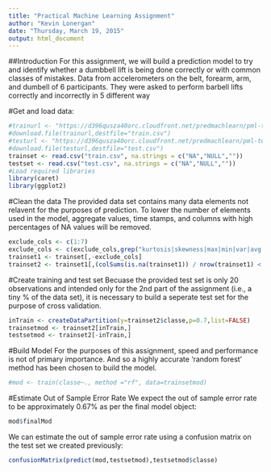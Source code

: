 ```yaml
---
title: "Practical Machine Learning Assignment"
author: "Kevin Lonergan"
date: "Thursday, March 19, 2015"
output: html_document
---
```

##Introduction
For this assignment, we will build a prediction model to try and identify whether a dumbbell lift is being done correctly or with common classes of mistakes.  Data from accelerometers on the belt, forearm, arm, and dumbell of 6 participants. They were asked to perform barbell lifts correctly and incorrectly in 5 different way

#Get and load data:

```r
#trainurl <- "https://d396qusza40orc.cloudfront.net/predmachlearn/pml-training.csv"
#download.file(trainurl,destfile="train.csv")
#testurl <- "https://d396qusza40orc.cloudfront.net/predmachlearn/pml-testing.csv"
#download.file(testurl,destfile="test.csv")
trainset <- read.csv("train.csv", na.strings = c("NA","NULL",""))
testset <- read.csv("test.csv", na.strings = c("NA","NULL",""))
#Load required libraries
library(caret)
library(ggplot2)
```

#Clean the data
The provided data set contains many data elements not relavent for the purposes of prediction.  To lower the number of elements used in the model, aggregate values, time stamps, and columns with high percentages of NA values will be removed.

```r
exclude_cols <- c(1:7) 
exclude_cols <- c(exclude_cols,grep("kurtosis|skewness|max|min|var|avg|stddev",colnames(trainset),value=FALSE))
trainset1 <- trainset[,-exclude_cols]
trainset2 <- trainset1[,(colSums(is.na(trainset1)) / nrow(trainset1) < 0.1)]
```

#Create training and test set
Becuase the provided test set is only 20 observations and intended only for the 2nd part of the assignment (i.e., a tiny % of the data set), it is necessary to build a seperate test set for the purpose of cross validation.  

```r
inTrain <- createDataPartition(y=trainset2$classe,p=0.7,list=FALSE)
trainsetmod <- trainset2[inTrain,]
testsetmod <- trainset2[-inTrain,]
```

#Build Model
For the purposes of this assignment, speed and performance is not of primary importance.  And so a highly accurate 'random forest' method has been chosen to build the model.  

```r
#mod <- train(classe~., method ="rf", data=trainsetmod)
```

#Estimate Out of Sample Error Rate
We expect the out of sample error rate to be approximately 0.67% as per the final model object:
```r
mod$finalMod
```

We can estimate the out of sample error rate using a confusion matrix on the test set we created previously:
```r
confusionMatrix(predict(mod,testsetmod),testsetmod$classe)
```